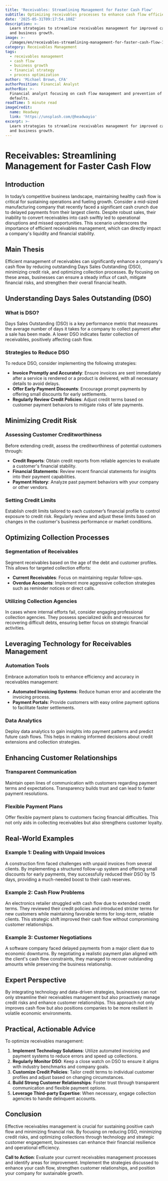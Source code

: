 ```yaml
---
title: 'Receivables: Streamlining Management for Faster Cash Flow'
subtitle: Optimizing receivables processes to enhance cash flow efficiency
date: '2025-05-31T09:17:54.108Z'
description: >-
  Learn strategies to streamline receivables management for improved cash flow
  and business growth.
image: >-
  /images/en/receivables-streamlining-management-for-faster-cash-flow-1748596673961.jpg
category: Receivables Management
tags:
  - receivables management
  - cash flow
  - business growth
  - financial strategy
  - process optimization
author: 'Michael Brown, CFA'
authorPosition: Financial Analyst
authorBio: >-
  Financial analyst focusing on cash flow management and prevention of payment
  defaults.
readTime: 5 minute read
imageCredit:
  name: Headway
  link: 'https://unsplash.com/@headwayio'
excerpt: >-
  Learn strategies to streamline receivables management for improved cash flow
  and business growth.
---
```

# Receivables: Streamlining Management for Faster Cash Flow

## Introduction

In today’s competitive business landscape, maintaining healthy cash flow is critical for sustaining operations and fueling growth. Consider a mid-sized manufacturing company that recently faced a significant cash crunch due to delayed payments from their largest clients. Despite robust sales, their inability to convert receivables into cash swiftly led to operational disruptions and missed opportunities. This scenario underscores the importance of efficient receivables management, which can directly impact a company's liquidity and financial stability.

## Main Thesis

Efficient management of receivables can significantly enhance a company's cash flow by reducing outstanding Days Sales Outstanding (DSO), minimizing credit risk, and optimizing collection processes. By focusing on these areas, businesses can ensure a steady influx of cash, mitigate financial risks, and strengthen their overall financial health.

## Understanding Days Sales Outstanding (DSO)

### What is DSO?

Days Sales Outstanding (DSO) is a key performance metric that measures the average number of days it takes for a company to collect payment after a sale has been made. A lower DSO indicates faster collection of receivables, positively affecting cash flow.

### Strategies to Reduce DSO

To reduce DSO, consider implementing the following strategies:

- **Invoice Promptly and Accurately**: Ensure invoices are sent immediately after a service is rendered or a product is delivered, with all necessary details to avoid delays.
- **Offer Early Payment Discounts**: Encourage prompt payments by offering small discounts for early settlements.
- **Regularly Review Credit Policies**: Adjust credit terms based on customer payment behaviors to mitigate risks of late payments.

## Minimizing Credit Risk

### Assessing Customer Creditworthiness

Before extending credit, assess the creditworthiness of potential customers through:

- **Credit Reports**: Obtain credit reports from reliable agencies to evaluate a customer's financial stability.
- **Financial Statements**: Review recent financial statements for insights into their payment capabilities.
- **Payment History**: Analyze past payment behaviors with your company or other vendors.

### Setting Credit Limits

Establish credit limits tailored to each customer’s financial profile to control exposure to credit risk. Regularly review and adjust these limits based on changes in the customer's business performance or market conditions.

## Optimizing Collection Processes

### Segmentation of Receivables

Segment receivables based on the age of the debt and customer profiles. This allows for targeted collection efforts:

- **Current Receivables**: Focus on maintaining regular follow-ups.
- **Overdue Accounts**: Implement more aggressive collection strategies such as reminder notices or direct calls.

### Utilizing Collection Agencies

In cases where internal efforts fail, consider engaging professional collection agencies. They possess specialized skills and resources for recovering difficult debts, ensuring better focus on strategic financial activities.

## Leveraging Technology for Receivables Management

### Automation Tools

Embrace automation tools to enhance efficiency and accuracy in receivables management:

- **Automated Invoicing Systems**: Reduce human error and accelerate the invoicing process.
- **Payment Portals**: Provide customers with easy online payment options to facilitate faster settlements.

### Data Analytics

Deploy data analytics to gain insights into payment patterns and predict future cash flows. This helps in making informed decisions about credit extensions and collection strategies.

## Enhancing Customer Relationships

### Transparent Communication

Maintain open lines of communication with customers regarding payment terms and expectations. Transparency builds trust and can lead to faster payment resolutions.

### Flexible Payment Plans

Offer flexible payment plans to customers facing financial difficulties. This not only aids in collecting receivables but also strengthens customer loyalty.

## Real-World Examples

### Example 1: Dealing with Unpaid Invoices

A construction firm faced challenges with unpaid invoices from several clients. By implementing a structured follow-up system and offering small discounts for early payments, they successfully reduced their DSO by 15 days, providing a much-needed boost to their cash reserves.

### Example 2: Cash Flow Problems

An electronics retailer struggled with cash flow due to extended credit terms. They reviewed their credit policies and introduced stricter terms for new customers while maintaining favorable terms for long-term, reliable clients. This strategic shift improved their cash flow without compromising customer relationships.

### Example 3: Customer Negotiations

A software company faced delayed payments from a major client due to economic downturns. By negotiating a realistic payment plan aligned with the client's cash flow constraints, they managed to recover outstanding amounts while preserving the business relationship.

## Expert Perspective

By integrating technology and data-driven strategies, businesses can not only streamline their receivables management but also proactively manage credit risks and enhance customer relationships. This approach not only improves cash flow but also positions companies to be more resilient in volatile economic environments.

## Practical, Actionable Advice

To optimize receivables management:

1. **Implement Technology Solutions**: Utilize automated invoicing and payment systems to reduce errors and speed up collections.
2. **Regularly Monitor DSO**: Keep a close watch on DSO to ensure it aligns with industry benchmarks and company goals.
3. **Customize Credit Policies**: Tailor credit terms to individual customer profiles and adjust based on changing circumstances.
4. **Build Strong Customer Relationships**: Foster trust through transparent communication and flexible payment options.
5. **Leverage Third-party Expertise**: When necessary, engage collection agencies to handle delinquent accounts.

## Conclusion

Effective receivables management is crucial for sustaining positive cash flow and minimizing financial risk. By focusing on reducing DSO, minimizing credit risks, and optimizing collections through technology and strategic customer engagement, businesses can enhance their financial resilience and operational efficiency.

**Call to Action**: Evaluate your current receivables management processes and identify areas for improvement. Implement the strategies discussed to enhance your cash flow, strengthen customer relationships, and position your company for sustainable growth.
